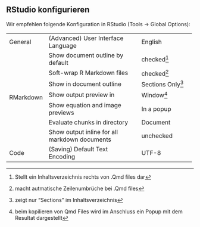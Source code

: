 ## RStudio konfigurieren

Wir empfehlen folgende Konfiguration in RStudio (Tools → Global Options):

+-----------+-----------------------------------------------+--------------------------+
| General   | (Advanced) User Interface Language            | English                  |
+-----------+-----------------------------------------------+--------------------------+
| RMarkdown | Show document outline by default              | checked[^outline]        |
+           +-----------------------------------------------+--------------------------+
|           | Soft-wrap R Markdown files                    | checked[^wrap]           |
+           +-----------------------------------------------+--------------------------+
|           | Show in document outline                      | Sections Only[^outline2] |
+           +-----------------------------------------------+--------------------------+
|           | Show output preview in                        | Window[^preview]         |
+           +-----------------------------------------------+--------------------------+
|           | Show equation and image previews              | In a popup               |
+           +-----------------------------------------------+--------------------------+
|           | Evaluate chunks in directory                  | Document                 |
+           +-----------------------------------------------+--------------------------+
|           | Show output inline for all markdown documents | unchecked                |
+-----------+-----------------------------------------------+--------------------------+
| Code      | (Saving) Default Text Encoding                | UTF-8                    |
+-----------+-----------------------------------------------+--------------------------+


[^outline]: Stellt ein Inhaltsverzeichnis rechts von .Qmd files dar
[^wrap]: macht autmatische Zeilenumbrüche bei .Qmd files
[^outline2]: zeigt nur "Sections" im Inhaltsverzeichnis
[^preview]: beim kopilieren von Qmd Files wird im Anschluss ein Popup mit dem Resultat dargestellt
